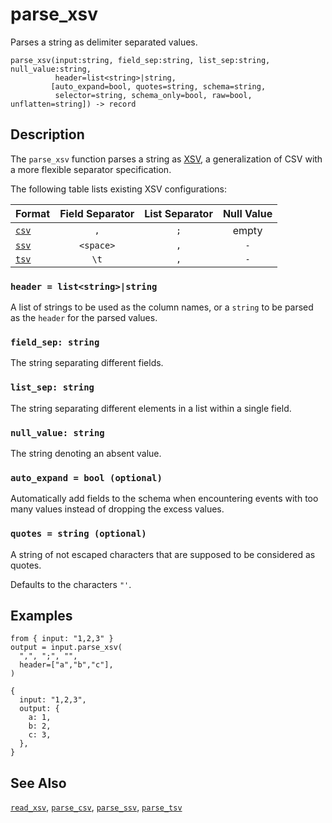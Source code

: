 
# parse_xsv

Parses a string as delimiter separated values.

```tql
parse_xsv(input:string, field_sep:string, list_sep:string, null_value:string,
          header=list<string>|string,
         [auto_expand=bool, quotes=string, schema=string,
          selector=string, schema_only=bool, raw=bool, unflatten=string]) -> record
```

## Description

The `parse_xsv` function parses a string as [XSV](https://en.wikipedia.org/wiki/Delimiter-separated_values),
a generalization of CSV with a more flexible separator specification.

The following table lists existing XSV configurations:

|Format               |Field Separator|List Separator|Null Value|
|---------------------|:-------------:|:------------:|:--------:|
|[`csv`](parse_csv.mdx)|`,`            |`;`           | empty    |
|[`ssv`](parse_ssv.mdx)|`<space>`      |`,`           |`-`       |
|[`tsv`](parse_tsv.mdx)|`\t`           |`,`           |`-`       |

[csv]: https://en.wikipedia.org/wiki/Comma-separated_values
[xsv]: https://en.wikipedia.org/wiki/Delimiter-separated_values

### `header = list<string>|string`

A list of strings to be used as the column names, or a `string` to be parsed
as the `header` for the parsed values.

### `field_sep: string`

The string separating different fields.

### `list_sep: string`

The string separating different elements in a list within a single field.

### `null_value: string`

The string denoting an absent value.

### `auto_expand = bool (optional)`

Automatically add fields to the schema when encountering events with too many
values instead of dropping the excess values.

### `quotes = string (optional)`

A string of not escaped characters that are supposed to be considered as quotes.

Defaults to the characters `"'`.

<CommonOptions />

## Examples

```tql
from { input: "1,2,3" }
output = input.parse_xsv(
  ",", ";", "",
  header=["a","b","c"],
)
```
```tql
{
  input: "1,2,3",
  output: {
    a: 1,
    b: 2,
    c: 3,
  },
}
```

## See Also

[`read_xsv`](../operators/read_xsv.mdx), [`parse_csv`](parse_csv.mdx),
[`parse_ssv`](parse_ssv.mdx), [`parse_tsv`](parse_tsv.mdx)
